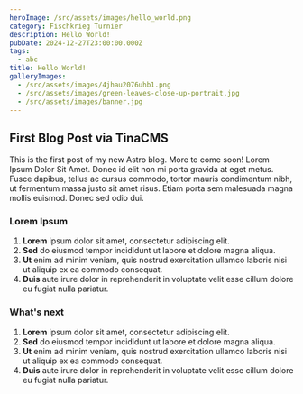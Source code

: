 ```yaml
---
heroImage: /src/assets/images/hello_world.png
category: Fischkrieg Turnier
description: Hello World!
pubDate: 2024-12-27T23:00:00.000Z
tags:
  - abc
title: Hello World!
galleryImages:
  - /src/assets/images/4jhau2076uhb1.png
  - /src/assets/images/green-leaves-close-up-portrait.jpg
  - /src/assets/images/banner.jpg
---
```


## First Blog Post via TinaCMS

This is the first post of my new Astro blog.
More to come soon! Lorem Ipsum Dolor Sit Amet. Donec id elit non mi porta gravida at eget metus. Fusce dapibus, tellus ac cursus commodo, tortor mauris condimentum nibh, ut fermentum massa justo sit amet risus. Etiam porta sem malesuada magna mollis euismod. Donec sed odio dui.

### Lorem Ipsum

1. **Lorem** ipsum dolor sit amet, consectetur adipiscing elit.
2. **Sed** do eiusmod tempor incididunt ut labore et dolore magna aliqua.
3. **Ut** enim ad minim veniam, quis nostrud exercitation ullamco laboris nisi ut aliquip ex ea commodo consequat.
4. **Duis** aute irure dolor in reprehenderit in voluptate velit esse cillum dolore eu fugiat nulla pariatur.

### What's next

1. **Lorem** ipsum dolor sit amet, consectetur adipiscing elit.
2. **Sed** do eiusmod tempor incididunt ut labore et dolore magna aliqua.
3. **Ut** enim ad minim veniam, quis nostrud exercitation ullamco laboris nisi ut aliquip ex ea commodo consequat.
4. **Duis** aute irure dolor in reprehenderit in voluptate velit esse cillum dolore eu fugiat nulla pariatur.